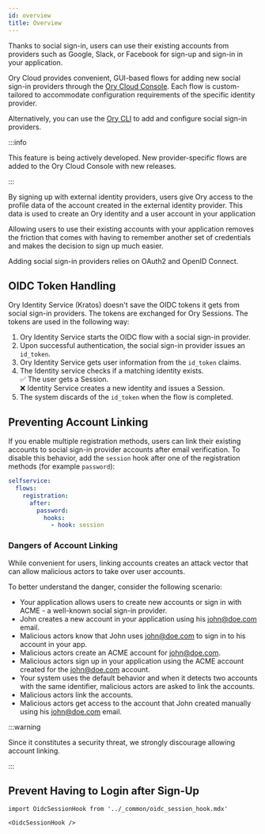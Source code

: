 ```yaml
---
id: overview
title: Overview
---
```


Thanks to social sign-in, users can use their existing accounts from providers
such as Google, Slack, or Facebook for sign-up and sign-in in your application.

Ory Cloud provides convenient, GUI-based flows for adding new social sign-in
providers through the [Ory Cloud Console](https://console.ory.sh/login). Each
flow is custom-tailored to accommodate configuration requirements of the
specific identity provider.

Alternatively, you can use the [Ory CLI](../cli/installation) to add and
configure social sign-in providers.

:::info

This feature is being actively developed. New provider-specific flows are added
to the Ory Cloud Console with new releases.

:::

By signing up with external identity providers, users give Ory access to the
profile data of the account created in the external identity provider. This data
is used to create an Ory identity and a user account in your application

Allowing users to use their existing accounts with your application removes the
friction that comes with having to remember another set of credentials and makes
the decision to sign up much easier.

Adding social sign-in providers relies on OAuth2 and OpenID Connect.

## OIDC Token Handling

Ory Identity Service (Kratos) doesn't save the OIDC tokens it gets from social
sign-in providers. The tokens are exchanged for Ory Sessions. The tokens are
used in the following way:

1. Ory Identity Service starts the OIDC flow with a social sign-in provider.
2. Upon successful authentication, the social sign-in provider issues an
   `id_token`.
3. Ory Identity Service gets user information from the `id_token` claims.
4. The Identity service checks if a matching identity exists. <br /> ✅ The user
   gets a Session. <br /> ❌ Identity Service creates a new identity and issues
   a Session.
5. The system discards of the `id_token` when the flow is completed.

## Preventing Account Linking

If you enable multiple registration methods, users can link their existing accounts
to social sign-in provider accounts after email verification. To disable this behavior, 
add the `session` hook after one of the registration methods (for example `password`):

```yaml
selfservice:
  flows:
    registration:
      after:
        password:
          hooks:
            - hook: session
```

### Dangers of Account Linking

While convenient for users, linking accounts creates an attack vector that can
allow malicious actors to take over user accounts.

To better understand the danger, consider the following scenario:

- Your application allows users to create new accounts or sign in with ACME - a
  well-known social sign-in provider.
- John creates a new account in your application using his john@doe.com email.
- Malicious actors know that John uses john@doe.com to sign in to his account in
  your app.
- Malicious actors create an ACME account for john@doe.com.
- Malicious actors sign up in your application using the ACME account created
  for the john@doe.com account.
- Your system uses the default behavior and when it detects two accounts with
  the same identifier, malicious actors are asked to link the accounts.
- Malicious actors link the accounts.
- Malicious actors get access to the account that John created manually using
  his john@doe.com email.

:::warning

Since it constitutes a security threat, we strongly discourage allowing account
linking.

:::

## Prevent Having to Login after Sign-Up

```mdx-code-block
import OidcSessionHook from '../_common/oidc_session_hook.mdx'

<OidcSessionHook />
```
